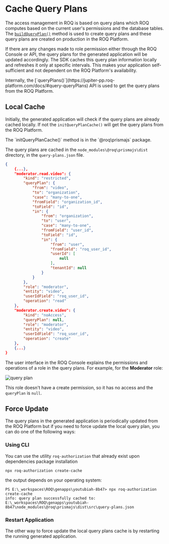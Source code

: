 
# Cache Query Plans

The access management in ROQ is based on query plans which ROQ computes based on the current user's permissions and the database tables. The [`buildQueryPlan()`](https://jupiter-pp.roq-platform.com/docs/#mutation-buildQueryPlan) method is used to create query plans and these query plans are created on production in the ROQ Platform.

If there are any changes made to role permission either through the ROQ Console or API, the query plans for the generated application will be updated accordingly. The SDK caches this query plan information locally and refreshes it only at specific intervals. This makes your application self-sufficient and not dependent on the ROQ Platform's availability.

<Callout type="info">
Internally, the [`queryPlans()`](https://jupiter-pp.roq-platform.com/docs/#query-queryPlans) API is used to get the query plans from the ROQ Platform.
</Callout>

## Local Cache

Initially, the generated application will check if the query plans are already cached locally. If not the `initQueryPlanCache()` will get the query plans from the ROQ Platform.

<Callout type="info">
The `initQueryPlanCache()` method is in the `@roq\prismajs` package.
</Callout>

The query plans are cached in the `node_modules\@roq\prismajs\dist` directory, in the `query-plans.json` file.

```json
{
	{...},
	"moderator.read.video": {
		"kind": "restricted",
		"queryPlan": {
			"from": "video",
			"to": "organization",
			"case": "many-to-one",
			"fromField": "organization_id",
			"toField": "id",
			"in": {
				"from": "organization",
				"to": "user",
				"case": "many-to-one",
				"fromField": "user_id",
				"toField": "id",
				"in": {
					"from": "user",
					"fromField": "roq_user_id",
					"userId": [
						null
					],
					"tenantId": null
				}
			}
		},
		"role": "moderator",
		"entity": "video",
		"userIdField": "roq_user_id",
		"operation": "read"
	},
	"moderator.create.video": {
		"kind": "noAccess",
		"queryPlan": null,
		"role": "moderator",
		"entity": "video",
		"userIdField": "roq_user_id",
		"operation": "create"
	},
	{...}
}
```

The user interface in the ROQ Console explains the permissions and operations of a role in the query plans. For example, for the **Moderator** role:

![query plan](/roles-for-query-plans.png)

This role doesn't have a create permission, so it has no access and the `queryPlan` is `null`.

## Force Update

The query plans in the generated application is periodically updated from the ROQ Platform but if you need to force update the local query plan, you can do one of the following ways:

### Using CLI
You can use the utility `roq-authorization` that already exist upon dependencies package installation

```shell
npx roq-authorization create-cache
```
the output depends on your operating system:

```shell
PS E:\_workspaces\ROQ\genapps\youtubiah-8b47> npx roq-authorization create-cache
info: query plan successfully cached to: E:\_workspaces\ROQ\genapps\youtubiah-8b47\node_modules\@roq\prismajs\dist\src\query-plans.json
```

### Restart Application

The other way to force update the local query plans cache is by restarting the running generated application.
